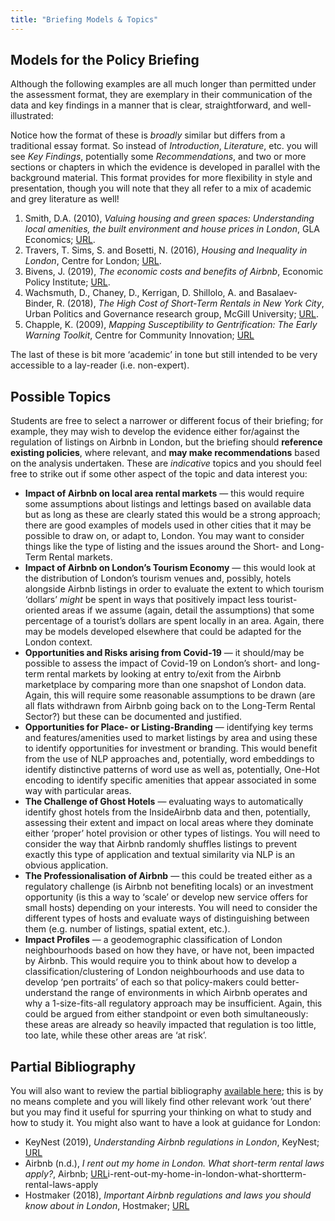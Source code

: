 ```yaml
---
title: "Briefing Models & Topics"
---
```


## Models for the Policy Briefing

Although the following examples are all much longer than permitted under the assessment format, they are exemplary in their communication of the data and key findings in a manner that is clear, straightforward, and well-illustrated:

::: {.callout-tip}
Notice how the format of these is *broadly* similar but differs from a traditional essay format. So instead of *Introduction*, *Literature*, etc. you will see *Key Findings*, potentially some *Recommendations*, and two or more sections or chapters in which the evidence is developed in parallel with the background material. This format provides for more flexibility in style and presentation, though you will note that they all refer to a mix of academic and grey literature as well!
:::

1. Smith, D.A. (2010), *Valuing housing and green spaces: Understanding local amenities, the built environment and house prices in London*, GLA Economics; [URL](https://www.london.gov.uk/sites/default/files/gla_migrate_files_destination/GLAE-wp-42.pdf).
2. Travers, T. Sims, S. and Bosetti, N. (2016), *Housing and Inequality in London*, Centre for London; [URL](https://www.centreforlondon.org/publication/housing-and-inequality-in-london/).
3. Bivens, J. (2019), *The economic costs and benefits of Airbnb*, Economic Policy Institute; [URL](https://www.epi.org/publication/the-economic-costs-and-benefits-of-airbnb-no-reason-for-local-policymakers-to-let-airbnb-bypass-tax-or-regulatory-obligations/).
4. Wachsmuth, D., Chaney, D., Kerrigan, D. Shillolo, A. and Basalaev-Binder, R. (2018), *The High Cost of Short-Term Rentals in New York City*, Urban Politics and Governance research group, McGill University; [URL](https://www.mcgill.ca/newsroom/files/newsroom/channels/attach/airbnb-report.pdf).
5. Chapple, K. (2009), *Mapping Susceptibility to Gentrification: The Early Warning Toolkit*, Centre for Community Innovation; [URL](https://communityinnovation.berkeley.edu/publications) 

The last of these is bit more 'academic' in tone but still intended to be very accessible to a lay-reader (i.e. non-expert).

## Possible Topics

Students are free to select a narrower or different focus of their briefing; for example, they may wish to develop the evidence either for/against the regulation of listings on Airbnb in London, but the briefing should **reference existing policies**, where relevant, and **may make recommendations** based on the analysis undertaken. These are *indicative* topics and you should feel free to strike out if some other aspect of the topic and data interest you:

- **Impact of Airbnb on local area rental markets** — this would require some assumptions about listings and lettings based on available data but as long as these are clearly stated this would be a strong approach; there are good examples of models used in other cities that it may be possible to draw on, or adapt to, London. You may want to consider things like the type of listing and the issues around the Short- and Long-Term Rental markets.
- **Impact of Airbnb on London's Tourism Economy** — this would look at the distribution of London's tourism venues and, possibly, hotels alongside Airbnb listings in order to evaluate the extent to which tourism 'dollars' *might* be spent in ways that positively impact less tourist-oriented areas if we assume (again, detail the assumptions) that some percentage of a tourist's dollars are spent locally in an area. Again, there may be models developed elsewhere that could be adapted for the London context.
- **Opportunities and Risks arising from Covid-19** — it should/may be possible to assess the impact of Covid-19 on London's short- and long-term rental markets by looking at entry to/exit from the Airbnb marketplace by comparing more than one snapshot of London data. Again, this will require some reasonable assumptions to be drawn (are all flats withdrawn from Airbnb going back on to the Long-Term Rental Sector?) but these can be documented and justified.
- **Opportunities for Place- or Listing-Branding** — identifying key terms and features/amenities used to market listings by area and using these to identify opportunities for investment or branding. This would benefit from the use of NLP approaches and, potentially, word embeddings to identify distinctive patterns of word use as well as, potentially, One-Hot encoding to identify specific amenities that appear associated in some way with particular areas.
- **The Challenge of Ghost Hotels** — evaluating ways to automatically identify ghost hotels from the InsideAirbnb data and then, potentially, assessing their extent and impact on local areas where they dominate either 'proper' hotel provision or other types of listings. You will need to consider the way that Airbnb randomly shuffles listings to prevent exactly this type of application and textual similarity via NLP is an obvious application.
- **The Professionalisation of Airbnb** — this could be treated either as a regulatory challenge (is Airbnb not benefiting locals) or an investment opportunity (is this a way to 'scale' or develop new service offers for small hosts) depending on your interests. You will need to consider the different types of hosts and evaluate ways of distinguishing between them (e.g. number of listings, spatial extent, etc.).
- **Impact Profiles** — a geodemographic classification of London neighbourhoods based on how they have, or have not, been impacted by Airbnb. This would require you to think about how to develop a classification/clustering of London neighbourhoods and use data to develop 'pen portraits' of each so that policy-makers could better-understand the range of environments in which Airbnb operates and why a 1-size-fits-all regulatory approach may be insufficient. Again, this could be argued from either standpoint or even both simultaneously: these areas are already so heavily impacted that regulation is too little, too late, while these other areas are 'at risk'.

## Partial Bibliography

You will also want to review the partial bibliography [available here](https://github.com/jreades/i2p/blob/master/bib/Bibliography.md); this is by no means complete and you will likely find other relevant work 'out there' but you may find it useful for spurring your thinking on what to study and how to study it. You might also want to have a look at guidance for London:

- KeyNest (2019), *Understanding Airbnb regulations in London*, KeyNest; [URL](https://keynest.com/blog/airbnb-regulations-london)
- Airbnb (n.d.), *I rent out my home in London. What short-term rental laws apply?*, Airbnb; [URL](https://www.airbnb.co.uk/help/article/1340/)i-rent-out-my-home-in-london-what-shortterm-rental-laws-apply
- Hostmaker (2018), *Important Airbnb regulations and laws you should know about in London*, Hostmaker; [URL](https://hostmaker.com/blog/important-airbnb-regulations-country-laws-know-london/)

